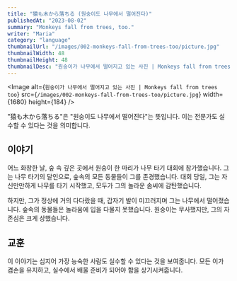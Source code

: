 ```yaml
---
title: "猿も木から落ちる (원숭이도 나무에서 떨어진다)"
publishedAt: "2023-08-02"
summary: "Monkeys fall from trees, too."
writer: "Maria"
category: "language"
thumbnailUrl: "/images/002-monkeys-fall-from-trees-too/picture.jpg"
thumbnailWidth: 48
thumbnailHeight: 48
thumbnailDesc: "원숭이가 나무에서 떨어지고 있는 사진 | Monkeys fall from trees too"
---
```


<Image
  alt={`원숭이가 나무에서 떨어지고 있는 사진 | Monkeys fall from trees too`}
  src={`/images/002-monkeys-fall-from-trees-too/picture.jpg`}
  width={1680}
  height={184}
/>

"猿も木から落ちる"은 "원숭이도 나무에서 떨어진다"는 뜻입니다. 이는 전문가도 실수할 수 있다는 것을 의미합니다.

## 이야기

어느 화창한 날, 숲 속 깊은 곳에서 원숭이 한 마리가 나무 타기 대회에 참가했습니다. 그는 나무 타기의 달인으로, 숲속의 모든 동물들이 그를 존경했습니다. 대회 당일, 그는 자신만만하게 나무를 타기 시작했고, 모두가 그의 놀라운 솜씨에 감탄했습니다.

하지만, 그가 정상에 거의 다다랐을 때, 갑자기 발이 미끄러지며 그는 나무에서 떨어졌습니다. 숲속의 동물들은 놀라움에 입을 다물지 못했습니다. 원숭이는 무사했지만, 그의 자존심은 크게 상했습니다.

## 교훈

이 이야기는 심지어 가장 능숙한 사람도 실수할 수 있다는 것을 보여줍니다. 모든 이가 겸손을 유지하고, 실수에서 배울 준비가 되어야 함을 상기시켜줍니다.
